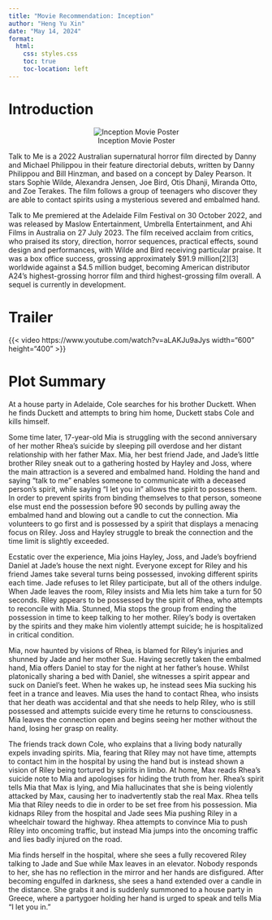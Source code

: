 ```yaml
---
title: "Movie Recommendation: Inception"
author: "Heng Yu Xin"
date: "May 14, 2024"
format: 
  html:
    css: styles.css
    toc: true
    toc-location: left
---
```


# Introduction

::: {style="text-align: center;"}
![Inception Movie Poster](images/movie.jpg) 
:::

Talk to Me is a 2022 Australian supernatural horror film directed by Danny and Michael Philippou in their feature directorial debuts, written by Danny Philippou and Bill Hinzman, and based on a concept by Daley Pearson. It stars Sophie Wilde, Alexandra Jensen, Joe Bird, Otis Dhanji, Miranda Otto, and Zoe Terakes. The film follows a group of teenagers who discover they are able to contact spirits using a mysterious severed and embalmed hand.

Talk to Me premiered at the Adelaide Film Festival on 30 October 2022, and was released by Maslow Entertainment, Umbrella Entertainment, and Ahi Films in Australia on 27 July 2023. The film received acclaim from critics, who praised its story, direction, horror sequences, practical effects, sound design and performances, with Wilde and Bird receiving particular praise. It was a box office success, grossing approximately $91.9 million[2][3] worldwide against a $4.5 million budget, becoming American distributor A24's highest-grossing horror film and third highest-grossing film overall. A sequel is currently in development.

# Trailer
{{< video https://www.youtube.com/watch?v=aLAKJu9aJys width="600" height="400" >}}

# Plot Summary

At a house party in Adelaide, Cole searches for his brother Duckett. When he finds Duckett and attempts to bring him home, Duckett stabs Cole and kills himself.

Some time later, 17-year-old Mia is struggling with the second anniversary of her mother Rhea's suicide by sleeping pill overdose and her distant relationship with her father Max. Mia, her best friend Jade, and Jade's little brother Riley sneak out to a gathering hosted by Hayley and Joss, where the main attraction is a severed and embalmed hand. Holding the hand and saying "talk to me" enables someone to communicate with a deceased person's spirit, while saying "I let you in" allows the spirit to possess them. In order to prevent spirits from binding themselves to that person, someone else must end the possession before 90 seconds by pulling away the embalmed hand and blowing out a candle to cut the connection. Mia volunteers to go first and is possessed by a spirit that displays a menacing focus on Riley. Joss and Hayley struggle to break the connection and the time limit is slightly exceeded.

Ecstatic over the experience, Mia joins Hayley, Joss, and Jade's boyfriend Daniel at Jade's house the next night. Everyone except for Riley and his friend James take several turns being possessed, invoking different spirits each time. Jade refuses to let Riley participate, but all of the others indulge. When Jade leaves the room, Riley insists and Mia lets him take a turn for 50 seconds. Riley appears to be possessed by the spirit of Rhea, who attempts to reconcile with Mia. Stunned, Mia stops the group from ending the possession in time to keep talking to her mother. Riley's body is overtaken by the spirits and they make him violently attempt suicide; he is hospitalized in critical condition.

Mia, now haunted by visions of Rhea, is blamed for Riley's injuries and shunned by Jade and her mother Sue. Having secretly taken the embalmed hand, Mia offers Daniel to stay for the night at her father's house. Whilst platonically sharing a bed with Daniel, she witnesses a spirit appear and suck on Daniel's feet. When he wakes up, he instead sees Mia sucking his feet in a trance and leaves. Mia uses the hand to contact Rhea, who insists that her death was accidental and that she needs to help Riley, who is still possessed and attempts suicide every time he returns to consciousness. Mia leaves the connection open and begins seeing her mother without the hand, losing her grasp on reality.

The friends track down Cole, who explains that a living body naturally expels invading spirits. Mia, fearing that Riley may not have time, attempts to contact him in the hospital by using the hand but is instead shown a vision of Riley being tortured by spirits in limbo. At home, Max reads Rhea's suicide note to Mia and apologises for hiding the truth from her. Rhea's spirit tells Mia that Max is lying, and Mia hallucinates that she is being violently attacked by Max, causing her to inadvertently stab the real Max. Rhea tells Mia that Riley needs to die in order to be set free from his possession. Mia kidnaps Riley from the hospital and Jade sees Mia pushing Riley in a wheelchair toward the highway. Rhea attempts to convince Mia to push Riley into oncoming traffic, but instead Mia jumps into the oncoming traffic and lies badly injured on the road.

Mia finds herself in the hospital, where she sees a fully recovered Riley talking to Jade and Sue while Max leaves in an elevator. Nobody responds to her, she has no reflection in the mirror and her hands are disfigured. After becoming engulfed in darkness, she sees a hand extended over a candle in the distance. She grabs it and is suddenly summoned to a house party in Greece, where a partygoer holding her hand is urged to speak and tells Mia "I let you in."
